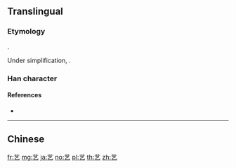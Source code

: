{{character info/new}}
{{also|藝|芸|芝}}
==Translingual==
{{Han simplified forms|藝|芸|艺}}

===Etymology===
{{Han simp|藝}}.

Under simplification, {{Han compound|艸|乙|alt1=艹|c1=s|c2=p|ls=psc}}.

===Han character===
{{Han char|rn=140|rad=艸|as=01|sn=4|four=|canj=TN|ids=⿱艹乙}}

====References====
* {{Han ref|kx=1017.031|hdz=53172.030|uh=827A|ud=33402}}

----

==Chinese==
{{zh-see|藝}}

[[fr:艺]]
[[mg:艺]]
[[ja:艺]]
[[no:艺]]
[[pl:艺]]
[[th:艺]]
[[zh:艺]]